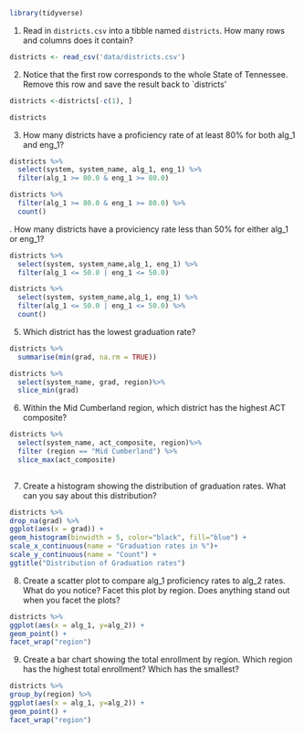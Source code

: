 ```r
library(tidyverse)
```
 1. Read in `districts.csv` into a tibble named `districts`. How many rows and columns does it contain?
```r
districts <- read_csv('data/districts.csv')
```
2. Notice that the first row corresponds to the whole State of Tennessee. Remove this row and save the result back to `districts'
```r
districts <-districts[-c(1), ]

```
```r
districts
```
3. How many districts have a proficiency rate of at least 80% for both alg_1 and eng_1?
```r
districts %>% 
  select(system, system_name, alg_1, eng_1) %>% 
  filter(alg_1 >= 80.0 & eng_1 >= 80.0)
```
```r
districts %>% 
  filter(alg_1 >= 80.0 & eng_1 >= 80.0) %>%
  count()
```
. How many districts have a proviciency rate less than 50% for either alg_1 or eng_1?
```r
districts %>% 
  select(system, system_name,alg_1, eng_1) %>% 
  filter(alg_1 <= 50.0 | eng_1 <= 50.0) 
```
```r
districts %>% 
  select(system, system_name,alg_1, eng_1) %>% 
  filter(alg_1 <= 50.0 | eng_1 <= 50.0) %>%
  count()
```
5. Which district has the lowest graduation rate?
```r
districts %>% 
  summarise(min(grad, na.rm = TRUE))
```
```r
districts %>% 
  select(system_name, grad, region)%>%
  slice_min(grad)
```

6. Within the Mid Cumberland region, which district has the highest ACT composite?

```r
districts %>%
  select(system_name, act_composite, region)%>%
  filter (region == "Mid Cumberland") %>% 
  slice_max(act_composite)
  
```
7. Create a histogram showing the distribution of graduation rates. What can you say about this distribution?

```r
districts %>%
drop_na(grad) %>%
ggplot(aes(x = grad)) +
geom_histogram(binwidth = 5, color="black", fill="blue") +
scale_x_continuous(name = "Graduation rates in %")+
scale_y_continuous(name = "Count") +
ggtitle("Distribution of Graduation rates")
```
8. Create a scatter plot to compare alg_1 proficiency rates to alg_2 rates. What do you notice? Facet this plot by region. Does anything stand out when you facet the plots?

```r
districts %>%
ggplot(aes(x = alg_1, y=alg_2)) +
geom_point() +
facet_wrap("region")
```
9. Create a bar chart showing the total enrollment by region. Which region has the highest total enrollment? Which has the smallest?
```r
districts %>%
group_by(region) %>%
ggplot(aes(x = alg_1, y=alg_2)) +
geom_point() +
facet_wrap("region")
```

